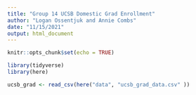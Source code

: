 ```yaml
---
title: "Group 14 UCSB Domestic Grad Enrollment"
author: "Logan Ossentjuk and Annie Combs"
date: "11/15/2021"
output: html_document
---
```


```r
knitr::opts_chunk$set(echo = TRUE)

library(tidyverse)
library(here)
```

```r

ucsb_grad <- read_csv(here("data", "ucsb_grad_data.csv" ))

```


